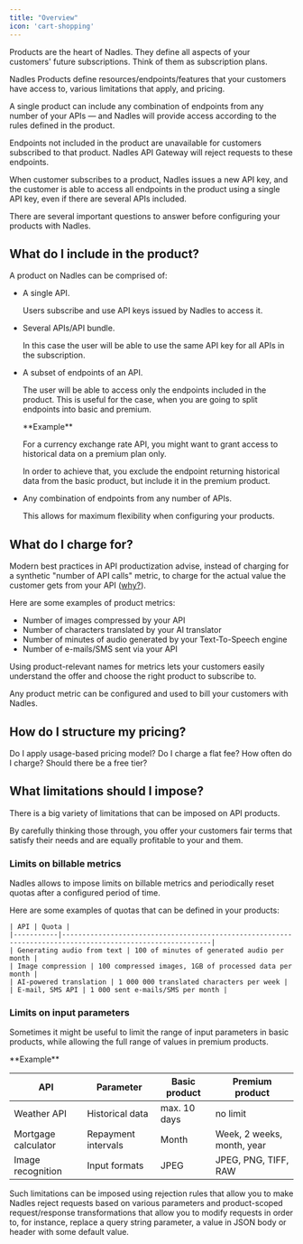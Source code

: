 ```yaml
---
title: "Overview"
icon: 'cart-shopping'
---
```


Products are the heart of Nadles. They define all aspects of your customers' future subscriptions. Think of them as subscription plans.

Nadles Products define resources/endpoints/features that your customers have access to, various limitations that apply, and pricing.

A single product can include any combination of endpoints from any number of your APIs — and Nadles will provide access according to the rules defined in the product.

Endpoints not included in the product are unavailable for customers subscribed to that product. Nadles API Gateway will reject requests to these endpoints.

When customer subscribes to a product, Nadles issues a new API key, and the customer is able to access all endpoints in the product using a single API key, even if there are several APIs included.


There are several important questions to answer before configuring your products with Nadles.

## What do I include in the product?

A product on Nadles can be comprised of:

* A single API.

  Users subscribe and use API keys issued by Nadles to access it.

* Several APIs/API bundle.

  In this case the user will be able to use the same API key for all APIs in the subscription.

* A subset of endpoints of an API.

  The user will be able to access only the endpoints included in the product. This is useful for the case, when you are going to split endpoints into basic and premium.

  <Info>
  **Example**
  
  For a currency exchange rate API, you might want to grant access to historical data on a premium plan only.
  
  In order to achieve that, you exclude the endpoint returning historical data from the basic product, but include it in the premium product.
  </Info>

* Any combination of endpoints from any number of APIs.

  This allows for maximum flexibility when configuring your products.

## What do I charge for?

Modern best practices in API productization advise, instead of charging for a synthetic "number of API calls" metric, to charge for the actual value the customer gets from your API ([why?](/misc/faq)).

Here are some examples of product metrics:

* Number of images compressed by your API
* Number of characters translated by your AI translator
* Number of minutes of audio generated by your Text-To-Speech engine
* Number of e-mails/SMS sent via your API

Using product-relevant names for metrics lets your customers easily understand the offer and choose the right product to subscribe to.

Any product metric can be configured and used to bill your customers with Nadles.

## How do I structure my pricing?

Do I apply usage-based pricing model? Do I charge a flat fee? How often do I charge? Should there be a free tier?

## What limitations should I impose?

There is a big variety of limitations that can be imposed on API products.

By carefully thinking those through, you offer your customers fair terms that satisfy their needs and are equally profitable to your and them.

### Limits on billable metrics

Nadles allows to impose limits on billable metrics and periodically reset quotas after a configured period of time.

Here are some examples of quotas that can be defined in your products:

    | API | Quota |
    |-----------|-----------------------------------------------------------------------------------------------------------|
    | Generating audio from text | 100 of minutes of generated audio per month |
    | Image compression | 100 compressed images, 1GB of processed data per month |
    | AI-powered translation | 1 000 000 translated characters per week |
    | E-mail, SMS API | 1 000 sent e-mails/SMS per month |


### Limits on input parameters

Sometimes it might be useful to limit the range of input parameters in basic products, while allowing the full range of values in premium products.

<Info>
**Example**

| API | Parameter | Basic product | Premium product |
|-----------|-------------|-----|-----------------------------------------------------------------------------------------|
| Weather API | Historical data | max. 10 days | no limit |
| Mortgage calculator | Repayment intervals | Month | Week, 2 weeks, month, year |
| Image recognition | Input formats | JPEG | JPEG, PNG, TIFF, RAW |
</Info>

Such limitations can be imposed using rejection rules that allow you to make Nadles reject requests based on <Tooltip tip="Query string parameters, JSON body values, header values, etc.">various parameters</Tooltip> and product-scoped request/response transformations that allow you to modify requests in order to, for instance, replace a query string parameter, a value in JSON body or header with some default value.